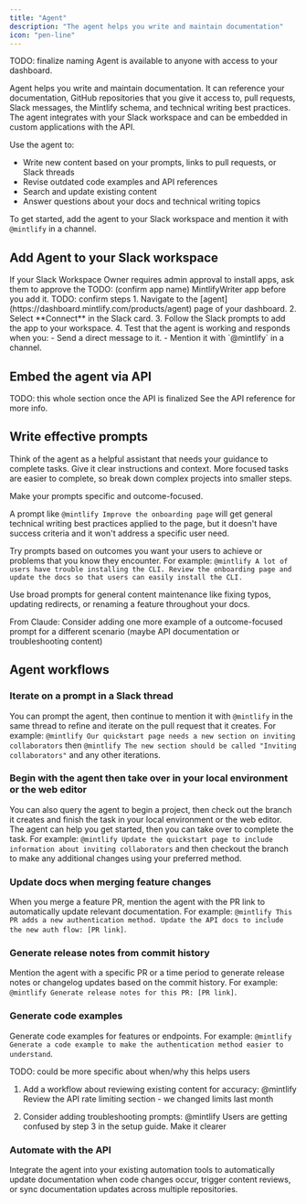 ```yaml
---
title: "Agent"
description: "The agent helps you write and maintain documentation"
icon: "pen-line"
---
```

TODO: finalize naming
<Info>
  Agent is available to anyone with access to your dashboard.
</Info>

Agent helps you write and maintain documentation. It can reference your documentation, GitHub repositories that you give it access to, pull requests, Slack messages, the Mintlify schema, and technical writing best practices. The agent integrates with your Slack workspace and can be embedded in custom applications with the API.

Use the agent to:

- Write new content based on your prompts, links to pull requests, or Slack threads
- Revise outdated code examples and API references
- Search and update existing content
- Answer questions about your docs and technical writing topics

To get started, add the agent to your Slack workspace and mention it with `@mintlify` in a channel.

## Add Agent to your Slack workspace

<Note>
  If your Slack Workspace Owner requires admin approval to install apps, ask them to approve the TODO: (confirm app name) MintlifyWriter app before you add it.
</Note>
TODO: confirm steps
1. Navigate to the [agent](https://dashboard.mintlify.com/products/agent) page of your dashboard.
2. Select **Connect** in the Slack card.
3. Follow the Slack prompts to add the app to your workspace.
4. Test that the agent is working and responds when you:
  - Send a direct message to it.
  - Mention it with `@mintlify` in a channel.

## Embed the agent via API
TODO: this whole section once the API is finalized
See the API reference for more info.

## Write effective prompts

Think of the agent as a helpful assistant that needs your guidance to complete tasks. Give it clear instructions and context. More focused tasks are easier to complete, so break down complex projects into smaller steps.

Make your prompts specific and outcome-focused.

A prompt like `@mintlify Improve the onboarding page` will get general technical writing best practices applied to the page, but it doesn't have success criteria and it won't address a specific user need.

Try prompts based on outcomes you want your users to achieve or problems that you know they encounter. For example: `@mintlify A lot of users have trouble installing the CLI. Review the onboarding page and update the docs so that users can easily install the CLI.`

Use broad prompts for general content maintenance like fixing typos, updating redirects, or renaming a feature throughout your docs.


From Claude: Consider adding one more example of a outcome-focused prompt for a different scenario (maybe API documentation or troubleshooting content)

## Agent workflows

### Iterate on a prompt in a Slack thread
You can prompt the agent, then continue to mention it with `@mintlify` in the same thread to refine and iterate on the pull request that it creates. For example: `@mintlify Our quickstart page needs a new section on inviting collaborators` then `@mintlify The new section should be called "Inviting collaborators"` and any other iterations.

### Begin with the agent then take over in your local environment or the web editor
You can also query the agent to begin a project, then check out the branch it creates and finish the task in your local environment or the web editor. The agent can help you get started, then you can take over to complete the task. For example: `@mintlify Update the quickstart page to include information about inviting collaborators` and then checkout the branch to make any additional changes using your preferred method.

### Update docs when merging feature changes
When you merge a feature PR, mention the agent with the PR link to automatically update relevant documentation. For example: `@mintlify This PR adds a new authentication method. Update the API docs to include the new auth flow: [PR link]`.

### Generate release notes from commit history
Mention the agent with a specific PR or a time period to generate release notes or changelog updates based on the commit history. For example: `@mintlify Generate release notes for this PR: [PR link]`.

### Generate code examples
Generate code examples for features or endpoints. For example: `@mintlify Generate a code example to make the authentication method easier to understand`.

TODO: could be more specific about when/why this helps users

1. Add a workflow about reviewing existing content for accuracy: @mintlify Review the API rate limiting section - we changed limits last month

2. Consider adding troubleshooting prompts: @mintlify Users are getting confused by step 3 in the setup guide. Make it clearer

### Automate with the API
Integrate the agent into your existing automation tools to automatically update documentation when code changes occur, trigger content reviews, or sync documentation updates across multiple repositories.

